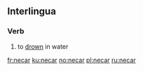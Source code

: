 ==Interlingua==

===Verb===
{{ia-verb|ar}}

# to [[drown]] in water

[[fr:necar]]
[[ku:necar]]
[[no:necar]]
[[pl:necar]]
[[ru:necar]]